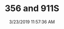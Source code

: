 ---
width: 2000
height: 1333
title: 356 and 911S
description: Intermeccanica 356 and orange 911S.
date: 3/23/2019 11:57:36 AM
cameraMake: Sony
cameraModel: ILCE-7M3
lens: FE 55mm F1.8 ZA
settingsfStop: f/3.5
settingsISO: ISO 200
settingsShutter: 1/40
settingsFocalLength: 55 mm
---